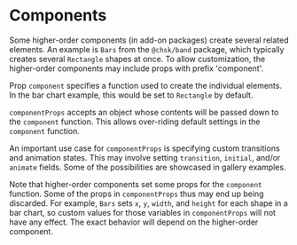 
<Meta title="Core/Props/Components" />

# Components

Some higher-order components (in add-on packages) create several related elements.
An example is `Bars` from the `@chsk/band` package, which typically creates several `Rectangle` shapes at once.
To allow customization, the higher-order components may include props with prefix 'component'.

<ArgTypes of={MockComponent} />

Prop `component` specifies a function used to create the individual elements.
In the bar chart example, this would be set to `Rectangle` by default.

`componentProps` accepts an object whose contents will be passed down to the `component` function.
This allows over-riding default settings in the `component` function.

An important use case for `componentProps` is specifying custom transitions and animation states.
This may involve setting `transition`, `initial`, and/or `animate` fields.
Some of the possibilities are showcased in gallery examples.

Note that higher-order components set some props for the `component` function.
Some of the props in `componentProps` thus may end up being discarded.
For example, `Bars` sets `x`, `y`, `width`, and `height` for each shape in a bar chart,
so custom values for those variables in `componentProps` will not have any effect.
The exact behavior will depend on the higher-order component.
